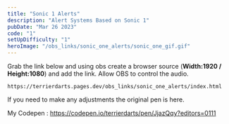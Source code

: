 ```yaml
---
title: "Sonic 1 Alerts"
description: "Alert Systems Based on Sonic 1"
pubDate: "Mar 26 2023"
code: "1"
setUpDifficulty: "1"
heroImage: "/obs_links/sonic_one_alerts/sonic_one_gif.gif"
---
```



Grab the link below and using obs create a browser source (**Width:1920 / Height:1080**) and add the link. Allow OBS to control the audio.

```
https://terrierdarts.pages.dev/obs_links/sonic_one_alerts/index.html
```

If you need to make any adjustments the original pen is here.

My Codepen : https://codepen.io/terrierdarts/pen/JjazQqy?editors=0111



